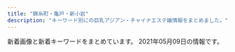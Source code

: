 ```yaml
---
title: "錦糸町・亀戸・新小岩"
description: "キーワード別にの巨乳アジアン・チャイナエステ嬢情報をまとめました。"
---
```


新着画像と新着キーワードをまとめています。
2021年05月09日の情報です。

<DmmAffiliateIns />
<KeywordTable
  shops={
    [
    {
        "url": "http://www.sherry.relaxjp.info/",
        "station": "JR\u9326\u7cf8\u753a\u99c5\u5357\u53e3",
        "img_links": [
            "http://www.sherry.relaxjp.info/images/s_message.png",
            "http://www.sherry.relaxjp.info/images/slider-img001.jpg",
            "http://www.sherry.relaxjp.info/files/005.jpg",
            "http://www.sherry.relaxjp.info/files/002.jpg",
            "http://www.sherry.relaxjp.info/images/s_top_therapist.png",
            "http://www.sherry.relaxjp.info/images/s_pickup.png",
            "http://www.sherry.relaxjp.info/images/m3.jpg",
            "http://www.sherry.relaxjp.info/images/m4.jpg",
            "http://www.sherry.relaxjp.info/files/001.jpg",
            "http://www.sherry.relaxjp.info/images/m1.jpg",
            "http://www.sherry.relaxjp.info/images/m2.jpg",
            "http://www.sherry.relaxjp.info/images/m6.jpg",
            "http://www.sherry.relaxjp.info/images/s_news.png",
            "http://www.sherry.relaxjp.info/images/slider-img002.jpg",
            "http://www.sherry.relaxjp.info/files/004.jpg",
            "http://www.sherry.relaxjp.info/files/003.jpg"
        ],
        "keywords": {
            "88": 8,
            "87": 16,
            "86": 16,
            "D": 24,
            "C": 8,
            "G": 8
        },
        "name": "SHERRY"
    },
    {
        "station": "JR\u9326\u7cf8\u753a\u99c5\u5317\u53e3",
        "img_links": [
            "https://kinshicho-mensesthe.net/staff2/rui-l1.jpg",
            "https://kinshicho-mensesthe.net/staff2/satomi-s1.jpg",
            "https://kinshicho-mensesthe.net/staff2/saki-l1.jpg",
            "https://kinshicho-mensesthe.net/images/footer-l.png",
            "https://kinshicho-mensesthe.net/button/staff.png",
            "https://kinshicho-mensesthe.net/images/main1.jpg",
            "https://kinshicho-mensesthe.net/mens-esthe-massage/2020/02/06/satomi-s1.jpg",
            "https://kinshicho-mensesthe.net/staff2/saki-s1.jpg",
            "https://kinshicho-mensesthe.net/staff2/sera-s1.jpg",
            "https://kinshicho-mensesthe.net/staff2/rika-l1.jpg",
            "https://kinshicho-mensesthe.net/staff2/sakura-l2.jpg",
            "https://kinshicho-mensesthe.net/staff2/mai-s1.jpg",
            "https://kinshicho-mensesthe.net/staff2/sakura-s2.jpg",
            "https://kinshicho-mensesthe.net/button/home.png",
            "https://kinshicho-mensesthe.net/staff2/yuki-s1.jpg",
            "https://kinshicho-mensesthe.net/staff2/sera-l1.jpg",
            "https://kinshicho-mensesthe.net/staff2/yuki-l1.jpg",
            "https://kinshicho-mensesthe.net/room/1-l.jpg",
            "https://kinshicho-mensesthe.net/mens-esthe-massage/2020/01/22/yuki-s1.jpg",
            "https://kinshicho-mensesthe.net/staff2/yumi-s1.jpg",
            "https://kinshicho-mensesthe.net/staff2/kiki-s1.jpg",
            "https://kinshicho-mensesthe.net/room/5-s.jpg",
            "https://kinshicho-mensesthe.net/images/footer-r.png",
            "https://kinshicho-mensesthe.net/images/header3.png",
            "https://kinshicho-mensesthe.net/staff2/haruka-l1.jpg",
            "https://kinshicho-mensesthe.net/images/camp.png",
            "https://kinshicho-mensesthe.net/images/main-sp.jpg",
            "https://kinshicho-mensesthe.net/staff2/haruka-s1.jpg",
            "https://kinshicho-mensesthe.net/staff2/rui-s1.jpg",
            "https://kinshicho-mensesthe.net/room/esthe3.jpg",
            "https://kinshicho-mensesthe.net/mens-esthe-massage/2020/02/06/sora-s1.jpg",
            "https://kinshicho-mensesthe.net/staff2/yumi-l1.jpg",
            "https://kinshicho-mensesthe.net/room/4-l.jpg",
            "https://kinshicho-mensesthe.net/staff2/kokomi-l1.jpg",
            "https://kinshicho-mensesthe.net/room/2-s.jpg",
            "https://kinshicho-mensesthe.net/room/2-l.jpg",
            "https://kinshicho-mensesthe.net/staff2/sora-s1.jpg",
            "https://kinshicho-mensesthe.net/room/3-l.jpg",
            "https://kinshicho-mensesthe.net/room/6-l.jpg",
            "https://kinshicho-mensesthe.net/room/1-s.jpg",
            "https://kinshicho-mensesthe.net/room/4-s.jpg",
            "https://kinshicho-mensesthe.net/staff2/sora-l1.jpg",
            "https://kinshicho-mensesthe.net/room/6-s.jpg",
            "https://kinshicho-mensesthe.net/staff2/mai-l1.jpg",
            "https://kinshicho-mensesthe.net/staff2/kokomi-s1.jpg",
            "https://kinshicho-mensesthe.net/staff2/kiki-l1.jpg",
            "https://kinshicho-mensesthe.net/staff2/moe-s1.jpg",
            "https://kinshicho-mensesthe.net/images/clear.png",
            "https://kinshicho-mensesthe.net/button/blog.png",
            "https://kinshicho-mensesthe.net/images/qrcode.png",
            "https://kinshicho-mensesthe.net/room/3-s.jpg",
            "https://kinshicho-mensesthe.net/staff2/yuka-s1.jpg",
            "https://kinshicho-mensesthe.net/mens-esthe-massage/2020/10/17/moe-s1.jpg",
            "https://kinshicho-mensesthe.net/staff2/satomi-l1.jpg",
            "https://kinshicho-mensesthe.net/staff2/rika-s1.jpg",
            "https://kinshicho-mensesthe.net/room/5-l.jpg",
            "https://kinshicho-mensesthe.net/images/flower.png",
            "https://kinshicho-mensesthe.net/room/esthe1.jpg",
            "https://kinshicho-mensesthe.net/room/esthe2.jpg"
        ],
        "keywords": {
            "E": 15,
            "92": 15,
            "89": 15,
            "85": 105,
            "83": 15,
            "C": 75,
            "88": 15,
            "87": 30,
            "D": 135,
            "86": 30
        },
        "name": "KIRARA",
        "url": "https://kinshicho-mensesthe.net/"
    },
    {
        "station": "\u68ee\u4e0b\u99c5A6\u51fa\u53e3",
        "name": "\u500b\u4eba\u30b5\u30ed\u30f3 \u6cc9",
        "keywords": {},
        "url": "http://www.night.ne.jp/tokyo/izumi/",
        "img_links": [
            "http://www.night.ne.jp/tokyo/izumi/img/qr_code.jpg",
            "http://www.night.ne.jp/nightnet/img/13.jpg",
            "http://www.night.ne.jp/_format/W/img/over_msg_01.jpg",
            "http://www.night.ne.jp/nightnet/img/12a.jpg",
            "http://www.night.ne.jp/nightnet/img/8.jpg",
            "http://www.night.ne.jp/tokyo/izumi/img/index_top.jpg",
            "http://www.night.ne.jp/nightnet/img/6.jpg",
            "http://www.night.ne.jp/nightnet/img/14.jpg",
            "http://www.night.ne.jp/nightnet/img/1.jpg",
            "http://www.night.ne.jp/tokyo/izumi/img/index.jpg",
            "http://www.night.ne.jp/nightnet/img/7.jpg",
            "http://www.night.ne.jp/nightnet/img/9.jpg",
            "http://www.night.ne.jp/tokyo/izumi/img_staff/g_7292.jpg",
            "http://www.night.ne.jp/_format/W/img/whats_news.jpg",
            "http://www.night.ne.jp/tokyo/izumi/img/view_2.jpg",
            "http://www.night.ne.jp/tokyo/izumi/img/index_view.jpg",
            "http://www.night.ne.jp/nightnet/img/16.jpg",
            "http://www.night.ne.jp/nightnet/img/4.jpg",
            "http://www.night.ne.jp/nightnet/img/10.jpg",
            "http://www.night.ne.jp/nightnet/img/15.jpg",
            "http://www.night.ne.jp/nightnet/img/11.jpg",
            "http://www.night.ne.jp/_format/W/img/index_enter_1.jpg",
            "http://www.night.ne.jp/nightnet/img/17.jpg",
            "http://www.night.ne.jp/_format/W/img/whats_view.jpg",
            "http://www.night.ne.jp/tokyo/izumi/img/view_1.jpg",
            "http://www.night.ne.jp/nightnet/img/2.jpg",
            "http://www.night.ne.jp/nightnet/img/3.jpg",
            "http://www.night.ne.jp/tokyo/izumi/img/view_3.jpg",
            "http://www.night.ne.jp/nightnet/img/5.jpg"
        ]
    },
    {
        "name": "\u685c\u82b1",
        "station": "JR\u4e80\u6238\u99c5\u5317\u53e3",
        "keywords": {
            "D": 24,
            "C": 18,
            "85": 12,
            "86": 12,
            "83": 6
        },
        "img_links": [
            "http://yukinosakura.a2.webnavi.work/upload/sites/72/2020/04/2020040708052118.jpg",
            "http://yukinosakura.tyo.cm/images/room2.jpg",
            "http://yukinosakura.tyo.cm/images/s_news.jpg",
            "http://yukinosakura.a2.webnavi.work/upload/sites/72/2020/04/2020040708052241.jpg",
            "http://yukinosakura.tyo.cm/images/room1.jpg",
            "http://yukinosakura.tyo.cm/images/room4.jpg",
            "http://yukinosakura.tyo.cm/images/top.jpg",
            "http://yukinosakura.a2.webnavi.work/upload/sites/72/2020/04/2020040708052456.jpg",
            "http://yukinosakura.tyo.cm/images/room3.jpg",
            "http://yukinosakura.tyo.cm/images/s_shedule.jpg",
            "http://yukinosakura.tyo.cm/images/s_staff.jpg",
            "http://yukinosakura.tyo.cm/images/mobile.jpg",
            "http://yukinosakura.a2.webnavi.work/upload/sites/72/2020/04/2020040708052434.jpg",
            "http://yukinosakura.a2.webnavi.work/upload/sites/72/2020/04/2020040708052353.jpg"
        ],
        "url": "http://yukinosakura.tyo.cm/"
    },
    {
        "keywords": {},
        "station": "JR\u4e80\u6238\u99c5\u6771\u53e3",
        "name": "\u5343\u693f",
        "url": "http://sentsubaki.asia/",
        "img_links": [
            "http://sentsubaki.asia/img/cast/miki-03.jpg",
            "http://sentsubaki.asia/img/cast/you-01.jpg",
            "http://sentsubaki.asia/img/cast/yumi-04.jpg",
            "http://sentsubaki.asia/img/interior/lobby-1.jpg",
            "http://sentsubaki.asia/img/cast/you-02.jpg",
            "http://sentsubaki.asia/img/head_time.png",
            "http://sentsubaki.asia/img/cast/momo-01.jpg",
            "http://sentsubaki.asia/img/cast/aya-01.jpg",
            "http://sentsubaki.asia/img/cast/momo-02.jpg",
            "http://sentsubaki.asia/img/cast/you-04.jpg",
            "http://sentsubaki.asia/img/btn_interior.png",
            "http://sentsubaki.asia/img/btn_top.png",
            "http://sentsubaki.asia/img/cast/miki-02.jpg",
            "http://sentsubaki.asia/img/cast/miki-01.jpg",
            "http://sentsubaki.asia/img/cast/yumi-03.jpg",
            "http://sentsubaki.asia/img/cast/momo-03.jpg",
            "http://sentsubaki.asia/img/cast/yuyu-01.jpg",
            "http://sentsubaki.asia/img/cast/yuyu-02.jpg",
            "http://sentsubaki.asia/img/cast/yuyu-04.jpg",
            "http://sentsubaki.asia/img/cast/you-03.jpg",
            "http://sentsubaki.asia/img/cast/aya-04.jpg",
            "http://sentsubaki.asia/img/btn_twitter.png",
            "http://sentsubaki.asia/img/coupon_special.png",
            "http://sentsubaki.asia/img/cast/aya-03.jpg",
            "http://sentsubaki.asia/img/cast/miki-04.jpg",
            "http://sentsubaki.asia/img/cast/yumi-02.jpg",
            "http://sentsubaki.asia/img/head_tel.png",
            "http://sentsubaki.asia/img/cast/momo-04.jpg",
            "http://sentsubaki.asia/img/interior/lobby-2.jpg",
            "http://sentsubaki.asia/img/cast/nina-04.jpg",
            "http://sentsubaki.asia/img/cast/nina-03.jpg",
            "http://sentsubaki.asia/img/btn_cast.png"
        ]
    },
    {
        "keywords": {},
        "url": "http://www.es-raku.link/",
        "name": "Lucky\uff5e\u30e9\u30c3\u30ad\u30fc\uff5e",
        "station": "JR\u9326\u7cf8\u753a\u99c5\u5357\u53e3",
        "img_links": [
            "http://www.es-raku.link/staff/riri.jpg",
            "http://www.es-raku.link/img/yuki1.jpg",
            "http://www.es-raku.link/img/riri1.jpg",
            "http://www.es-raku.link/images/rtel.jpg",
            "http://www.es-raku.link/staff/yuki.jpg",
            "http://www.es-raku.link/img/mai1.jpg",
            "http://www.es-raku.link/staff/ayaka.jpg",
            "http://www.es-raku.link/staff/mai.jpg",
            "http://www.es-raku.link/images/staff_t.png",
            "http://www.es-raku.link/img/lucky1.jpg",
            "http://www.es-raku.link/images/r2.jpg",
            "http://www.es-raku.link/images/6.jpg",
            "http://www.es-raku.link/images/tel.jpg",
            "http://www.es-raku.link/images/7.jpg",
            "http://www.es-raku.link/images/2.jpg",
            "http://www.es-raku.link/images/r1.jpg",
            "http://www.es-raku.link/images/1.jpg",
            "http://www.es-raku.link/images/sys1.jpg",
            "http://www.es-raku.link/images/line.png",
            "http://www.es-raku.link/staff/kaori.jpg",
            "http://www.es-raku.link/img/kaori1.jpg",
            "http://www.es-raku.link/images/3.jpg",
            "http://www.es-raku.link/images/8.jpg",
            "http://www.es-raku.link/images/head.png",
            "http://www.es-raku.link/images/interior_t.png",
            "http://www.es-raku.link/staff/lucky.jpg",
            "http://www.es-raku.link/images/mobile.jpg",
            "http://www.es-raku.link/images/list.jpg",
            "http://www.es-raku.link/images/news.jpg",
            "http://www.es-raku.link/images/int2.png",
            "http://www.es-raku.link/img/ruru1.jpg",
            "http://www.es-raku.link/images/menu/interior.png",
            "http://www.es-raku.link/images/menu/top.png",
            "http://www.es-raku.link/images/int1.png",
            "http://www.es-raku.link/staff/ruru.jpg",
            "http://www.es-raku.link/img/ayaka1.jpg",
            "http://www.es-raku.link/images/9.jpg",
            "http://www.es-raku.link/images/menu/staff.png"
        ]
    },
    {
        "name": "\u82fa",
        "keywords": {},
        "url": "https://www.yitigo.work/",
        "station": "JR\u5c0f\u5ca9\u99c5\u5357\u53e3",
        "img_links": [
            "https://www.yitigo.work/images/home/index_01.png",
            "https://www.yitigo.work/images/home/index_09.png",
            "https://www.yitigo.work/images/staff/staff_03.png",
            "https://www.yitigo.work/images/staff/hana.png",
            "https://www.yitigo.work/images/home/staff_01.jpg",
            "https://www.yitigo.work/images/staff/risa.png",
            "https://www.yitigo.work/images/home/index_14.png",
            "https://www.yitigo.work/images/home/index_05.png",
            "https://www.yitigo.work/images/home/staff_03.jpg",
            "https://www.yitigo.work/images/news/girl.png",
            "https://www.yitigo.work/images/top_flash_01.jpg",
            "https://www.yitigo.work/images/staff/hani1.jpg",
            "https://www.yitigo.work/images/home/index_19.png",
            "https://www.yitigo.work/images/home/index_13.png",
            "https://www.yitigo.work/images/home/staff_04.jpg",
            "https://www.yitigo.work/images/staff/risa1.jpg",
            "https://www.yitigo.work/images/top_02.png",
            "https://www.yitigo.work/images/home/index_06.png",
            "https://www.yitigo.work/images/home/index_10.png",
            "https://www.yitigo.work/images/page_top.png",
            "https://www.yitigo.work/images/home/index_11.png",
            "https://www.yitigo.work/images/staff/hana1.jpg",
            "https://www.yitigo.work/images/home/index_17.png",
            "https://www.yitigo.work/images/staff/hani.png",
            "https://www.yitigo.work/images/top_flash_02.jpg",
            "https://www.yitigo.work/images/home/staff_02.jpg",
            "https://www.yitigo.work/images/staff/mayu1.jpg",
            "https://www.yitigo.work/images/top_04.png",
            "https://www.yitigo.work/images/home/index_12.png",
            "https://www.yitigo.work/images/staff/staff_01.png",
            "https://www.yitigo.work/images/top_01.png",
            "https://www.yitigo.work/images/headerParts01.png",
            "https://www.yitigo.work/images/home/index_tel.png",
            "https://www.yitigo.work/images/staff/mayu.png",
            "https://www.yitigo.work/images/home/index_15.png",
            "https://www.yitigo.work/images/home/index_07.png"
        ]
    },
    {
        "station": "JR\u4e80\u6238\u99c5\u6771\u53e3",
        "url": "http://yousei.xyz/",
        "name": "Remoon",
        "keywords": {},
        "img_links": [
            "http://yousei.xyz/images/g1.jpg",
            "http://yousei.xyz/images/r1.jpg",
            "http://yousei.xyz/images/g3.jpg",
            "http://yousei.xyz/images/r2.jpg",
            "http://yousei.xyz/images/g5.jpg",
            "http://yousei.xyz/images/recuit.jpg",
            "http://yousei.xyz/images/top.png",
            "http://yousei.xyz/images/r4.jpg",
            "http://yousei.xyz/images/g6.jpg",
            "http://yousei.xyz/images/r3.jpg",
            "http://yousei.xyz/images/g4.jpg",
            "http://yousei.xyz/images/g2.jpg",
            "http://yousei.xyz/images/mob.png",
            "http://yousei.xyz/images/mobile.jpg"
        ]
    },
    {
        "img_links": [
            "http://dccompanyqoo10.cafe24.com/tiffany/images/top/store_bg.png",
            "http://dccompanyqoo10.cafe24.com/tiffany/images/store/store.png",
            "http://dccompanyqoo10.cafe24.com/tiffany/images/common/header.png"
        ],
        "keywords": {},
        "url": "http://cherry-esthe.com/",
        "station": "JR\u9326\u7cf8\u753a\u99c5\u5357\u53e3",
        "name": "Cherry"
    },
    {
        "name": "\u842c\u751f\u697c",
        "url": "https://kameido-massage.com/",
        "keywords": {},
        "img_links": [
            "https://kameido-massage.com/images/top1.jpg",
            "https://kameido-massage.com/button/staff.png",
            "https://kameido-massage.com/staff/nana-s1.jpg",
            "https://kameido-massage.com/images/footer-r.png",
            "https://kameido-massage.com/staff/yuki-l1.jpg",
            "https://kameido-massage.com/menu/blog.png",
            "https://kameido-massage.com/images/footer-l.png",
            "https://kameido-massage.com/room/room-l4.jpg",
            "https://kameido-massage.com/images/top3.jpg",
            "https://kameido-massage.com/2019/10/29/yuri-s1.jpg",
            "https://scdn.line-apps.com/n/line_add_friends/btn/ja.png",
            "https://kameido-massage.com/2019/11/02/yuka-s1.jpg",
            "https://kameido-massage.com/2020/07/17/mika-s1.jpg",
            "https://kameido-massage.com/staff/yuna-s1.jpg",
            "https://kameido-massage.com/staff/yuna-l1.jpg",
            "https://kameido-massage.com/menu/staff.png",
            "https://kameido-massage.com/icon/twitter.png",
            "https://kameido-massage.com/images/header3.png",
            "https://kameido-massage.com/staff/yuki-s1.jpg",
            "https://kameido-massage.com/staff/mimi-s1.jpg",
            "https://kameido-massage.com/icon/yelp.png",
            "https://kameido-massage.com/images/flower.png",
            "https://kameido-massage.com/images/main-small.jpg",
            "https://kameido-massage.com/button/home.png",
            "https://kameido-massage.com/icon/facebook.png",
            "https://kameido-massage.com/staff/aki-l1.jpg",
            "https://kameido-massage.com/room/room-l5.jpg",
            "https://kameido-massage.com/2021/04/28/yuna-s1.jpg",
            "https://kameido-massage.com/icon/line.png",
            "https://kameido-massage.com/2019/11/10/erika-s1.jpg",
            "https://kameido-massage.com/images/main-sp.jpg",
            "https://kameido-massage.com/images/clear.png",
            "https://kameido-massage.com/images/qrcode.png",
            "https://kameido-massage.com/button/blog.png",
            "https://kameido-massage.com/staff/nana-l1.jpg",
            "https://kameido-massage.com/staff/aki-s1.jpg",
            "https://kameido-massage.com/room/room-l3.jpg",
            "https://kameido-massage.com/2020/05/15/kazumi-s1.jpg",
            "https://kameido-massage.com/room/room-l6.jpg",
            "https://kameido-massage.com/menu/info.png",
            "https://kameido-massage.com/images/top2.jpg",
            "https://kameido-massage.com/2019/12/25/mika-s1.jpg",
            "https://kameido-massage.com/link/mens-esthe.png",
            "https://kameido-massage.com/images/main-top.jpg",
            "https://kameido-massage.com/room/room-l2.jpg",
            "https://kameido-massage.com/2021/03/23/aki-s1.jpg",
            "https://kameido-massage.com/menu/home.png",
            "https://kameido-massage.com/room/room-l1.jpg",
            "https://kameido-massage.com/2020/03/28/nana-s1.jpg"
        ],
        "station": "JR\u4e80\u6238\u99c5\u5317\u53e3"
    },
    {
        "name": "\u68ee",
        "keywords": {
            "C": 7,
            "88": 1,
            "86": 3,
            "85": 3,
            "87": 1,
            "90": 1
        },
        "url": "http://mori.me-es.com/",
        "img_links": [
            "http://mori.me-es.com/images/index_05.jpg",
            "http://mori.me-es.com/images/index_07.jpg",
            "http://mori.me-es.com/girls/03.jpg",
            "http://mori.me-es.com/images/index_18.jpg",
            "http://mori.me-es.com/girls/05.jpg",
            "http://mori.me-es.com/images/index_25.jpg",
            "http://mori.me-es.com/girls/08a.jpg",
            "http://mori.me-es.com/girls/01.jpg",
            "http://mori.me-es.com/images/index_29.jpg",
            "http://mori.me-es.com/images/sub_28.jpg",
            "http://mori.me-es.com/images/index_26.jpg",
            "http://mori.me-es.com/images/index_27.jpg",
            "http://mori.me-es.com/girls/06.jpg",
            "http://mori.me-es.com/images/index_17.jpg",
            "http://mori.me-es.com/images/index_30.jpg",
            "http://mori.me-es.com/images/index_21.jpg",
            "http://mori.me-es.com/images/rec_15.jpg",
            "http://mori.me-es.com/images/index_10.jpg",
            "http://mori.me-es.com/images/index_02.jpg",
            "http://mori.me-es.com/images/index_24.jpg",
            "http://mori.me-es.com/images/index_12.jpg",
            "http://mori.me-es.com/images/staff_15.jpg",
            "http://mori.me-es.com/girls/00.jpg",
            "http://mori.me-es.com/images/index_22.jpg",
            "http://mori.me-es.com/images/index_19.jpg",
            "http://mori.me-es.com/images/index_04.jpg",
            "http://mori.me-es.com/girls/04.jpg",
            "http://mori.me-es.com/girls/07.jpg",
            "http://mori.me-es.com/images/index_15.jpg",
            "http://mori.me-es.com/images/info.jpg",
            "http://mori.me-es.com/images/index_13.jpg",
            "http://mori.me-es.com/girls/08.jpg",
            "http://mori.me-es.com/images/index_06.jpg",
            "http://mori.me-es.com/images/index_08.jpg",
            "http://mori.me-es.com/images/index_20.jpg",
            "http://mori.me-es.com/images/info_15.jpg",
            "http://mori.me-es.com/girls/02.jpg",
            "http://mori.me-es.com/images/index_28.jpg",
            "http://mori.me-es.com/images/rec.jpg",
            "http://mori.me-es.com/images/index_16.jpg",
            "http://mori.me-es.com/images/index_09.jpg",
            "http://mori.me-es.com/girls/04a.jpg",
            "http://mori.me-es.com/images/index_01.jpg",
            "http://mori.me-es.com/images/index_03.jpg"
        ],
        "station": "JR\u65b0\u5c0f\u5ca9\u99c5\u5317\u53e3"
    },
    {
        "name": "\u96c5\u82b3",
        "url": "http://www.o-miyabi.com/",
        "keywords": {
            "84": 2,
            "C": 12,
            "86": 2,
            "89": 6,
            "98": 2,
            "D": 4,
            "H": 2,
            "85": 4
        },
        "station": "JR\u65b0\u5c0f\u5ca9\u99c5\u5357\u53e3",
        "img_links": [
            "http://www.o-miyabi.com/s/image/nav_top.png",
            "http://www.o-miyabi.com/s/image/nav_hotel.png",
            "http://www.o-miyabi.com/s/images/iphone.png",
            "http://www.o-miyabi.com/images/staff_09.jpg",
            "http://www.o-miyabi.com/images/upload/thumb/72ffa1fb925d394b.jpg",
            "http://www.o-miyabi.com/images/upload/thumb/0981f77ac0a1e07f.jpg",
            "http://www.o-miyabi.com/images/rec.jpg",
            "http://www.o-miyabi.com/s/images/tel.png",
            "http://www.o-miyabi.com/girl/01.jpg",
            "http://www.o-miyabi.com/images/upload/thumb/ee1f5473198d928e.jpg",
            "http://www.o-miyabi.com/s/images/service_03.png",
            "http://www.o-miyabi.com/images/rec_09.jpg",
            "http://www.o-miyabi.com/s/uploads/06.jpg",
            "http://www.o-miyabi.com/s/images/slider/2.jpg",
            "http://www.o-miyabi.com/images/upload/thumb/7713de024ddc43e7.jpg",
            "http://www.o-miyabi.com/s/uploads/07.jpg",
            "http://www.o-miyabi.com/s/images/t3.jpg",
            "http://www.o-miyabi.com/s/image/nav_sys.png",
            "http://www.o-miyabi.com/images/upload/thumb/6fceb6aef71115ac.jpg",
            "http://www.o-miyabi.com/images/upload/thumb/e12bb065f2380463.jpg",
            "http://www.o-miyabi.com/s/image/nav_topics.png",
            "http://www.o-miyabi.com/images/index_01.jpg",
            "http://www.o-miyabi.com/s/images/slider/prev.png",
            "http://www.o-miyabi.com/images/index_05.jpg",
            "http://www.o-miyabi.com/images/index_07.jpg",
            "http://www.o-miyabi.com/images/index_14.jpg",
            "http://www.o-miyabi.com/s/images/okubokomachi.jpg",
            "http://www.o-miyabi.com/images/upload/thumb/6d7987cae648e809.jpg",
            "http://www.o-miyabi.com/images/info.jpg",
            "http://www.o-miyabi.com/s/uploads/03.jpg",
            "http://www.o-miyabi.com/images/index_04.jpg",
            "http://www.o-miyabi.com/images/upload/thumb/04d21d82d11bc049.jpg",
            "http://www.o-miyabi.com/images/upload/thumb/3074da3acdacd1a3.jpg",
            "http://www.o-miyabi.com/images/info_02.jpg",
            "http://www.o-miyabi.com/s/images/slider/next.png",
            "http://www.o-miyabi.com/images/upload/thumb/57af63e7ff71466b.jpg",
            "http://www.o-miyabi.com/images/index_03.jpg",
            "http://www.o-miyabi.com/s/images/pc.png",
            "http://www.o-miyabi.com/s/image/nav_cast.png",
            "http://www.o-miyabi.com/images/upload/thumb/301c9a35b11a384f.jpg",
            "http://www.o-miyabi.com/images/index_09.jpg",
            "http://www.o-miyabi.com/s/images/t2.jpg",
            "http://www.o-miyabi.com/images/index_10.jpg",
            "http://www.o-miyabi.com/images/upload/thumb/928147996b3538a2.jpg",
            "http://www.o-miyabi.com/s/images/service_07.png",
            "http://www.o-miyabi.com/s/images/t1.jpg",
            "http://www.o-miyabi.com/images/info_09.jpg",
            "http://www.o-miyabi.com/images/index_18.jpg",
            "http://www.o-miyabi.com/s/images/top_2.jpg",
            "http://www.o-miyabi.com/s/uploads/02.jpg",
            "http://www.o-miyabi.com/s/image/nav_manga.png",
            "http://www.o-miyabi.com/images/upload/thumb/1a8371be7358f1df.jpg",
            "http://www.o-miyabi.com/images/index_02.jpg",
            "http://www.o-miyabi.com/s/images/slider/1.jpg",
            "http://www.o-miyabi.com/images/index_13.jpg",
            "http://www.o-miyabi.com/images/upload/thumb/db15ea2226867103.jpg",
            "http://www.o-miyabi.com/s/images/slider/3.jpg",
            "http://www.o-miyabi.com/s/uploads/08.jpg",
            "http://www.o-miyabi.com/images/index_06.jpg",
            "http://www.o-miyabi.com/images/upload/thumb/51d074f8f9cdb905.jpg",
            "http://www.o-miyabi.com/images/movie_09.jpg",
            "http://www.o-miyabi.com/images/index_16.jpg",
            "http://www.o-miyabi.com/s/images/service_01.png",
            "http://www.o-miyabi.com/s/uploads/01.jpg",
            "http://www.o-miyabi.com/images/upload/thumb/0dc07af1006255fa.jpg",
            "http://www.o-miyabi.com/images/index_19.jpg",
            "http://www.o-miyabi.com/s/uploads/04.jpg"
        ]
    },
    {
        "name": "\u685c",
        "url": "http://miyabi-aroma.xyz/",
        "station": "JR\u4e80\u6238\u99c5\u6771\u53e3",
        "keywords": {
            "C": 7
        },
        "img_links": [
            "http://miyabi-aroma.xyz/images/staff/3/kiki.jpg",
            "http://miyabi-aroma.xyz/images/staff/3/miya2.jpg",
            "http://miyabi-aroma.xyz/images/nav/nav-info.jpg",
            "http://miyabi-aroma.xyz/images/staff/3/rina.jpg",
            "http://miyabi-aroma.xyz/images/index-rose_04.png",
            "http://miyabi-aroma.xyz/images/nav/nav-sys.jpg",
            "http://miyabi-aroma.xyz/images/nav/nav-staff.jpg",
            "http://miyabi-aroma.xyz/images/index-rose_09.png",
            "http://miyabi-aroma.xyz/images/3/1.jpg",
            "http://miyabi-aroma.xyz/images/index-rose_13.png",
            "http://miyabi-aroma.xyz/images/index-rose_07.png",
            "http://miyabi-aroma.xyz/images/3/2.jpg",
            "http://miyabi-aroma.xyz/images/staff/3/rina2.jpg",
            "http://miyabi-aroma.xyz/images/nav/nav-job.jpg",
            "http://miyabi-aroma.xyz/images/staff/3/yami.jpg",
            "http://miyabi-aroma.xyz/images/staff/3/ami.jpg",
            "http://miyabi-aroma.xyz/images/1801706901.jpg",
            "http://miyabi-aroma.xyz/images/index-rose_02.png",
            "http://miyabi-aroma.xyz/images/11.png",
            "http://miyabi-aroma.xyz/images/staff/3/kiki2.jpg",
            "http://miyabi-aroma.xyz/images/shishu/se2.jpg",
            "http://miyabi-aroma.xyz/images/shishu/se1.jpg",
            "http://miyabi-aroma.xyz/images/staff/3/yaya1.jpg",
            "http://miyabi-aroma.xyz/images/staff/3/yaya2.jpg",
            "http://miyabi-aroma.xyz/images/staff/3/ami2.jpg",
            "http://miyabi-aroma.xyz/images/staff/3/miya.jpg"
        ]
    },
    {
        "keywords": {
            "C": 12
        },
        "station": "JR\u9326\u7cf8\u753a\u5357\u53e3",
        "img_links": [
            "http://harunohana.jpest.net/uploads//sites/38/2021/02/tel_info.png",
            "http://harunohana.jpest.net/uploads//sites/38/2021/02/tel_staff.png",
            "http://harunohana.jpest.net/uploads//sites/38/2021/02/xian.jpg",
            "http://harunohana.jpest.net/uploads//sites/38/elementor/thumbs/c2-p3a4by12f8z2t2xevpk9bl2sc3r4fedekxsoykr020.jpg",
            "http://harunohana.jpest.net/uploads//sites/38/2021/02/c2.jpg",
            "http://harunohana.jpest.net/uploads//sites/38/2021/02/mobile-tit.png",
            "http://harunohana.jpest.net/uploads//sites/38/2021/03/g2.jpg",
            "http://harunohana.jpest.net/uploads//sites/38/2021/02/pick-tit.png",
            "http://harunohana.jpest.net/uploads//sites/38/2021/03/g5.jpg",
            "http://harunohana.jpest.net/uploads//sites/38/elementor/thumbs/g1-p3mbbo5xbyuayorl3qn8vsare61ijopmkh8c9mi4sw.jpg",
            "http://harunohana.jpest.net/uploads//sites/38/2021/03/1.jpg",
            "http://harunohana.jpest.net/uploads//sites/38/2021/02/c1.jpg",
            "http://harunohana.jpest.net/uploads//sites/38/2021/04/g5.jpg",
            "http://harunohana.jpest.net/uploads//sites/38/2021/03/g3.jpg",
            "http://harunohana.jpest.net/uploads//sites/38/2021/02/c3.jpg",
            "http://harunohana.jpest.net/uploads//sites/38/elementor/thumbs/c1-p3a4bw5e1kwi5v056or06ljv5c0e005xwohq00tseg.jpg",
            "http://harunohana.jpest.net/uploads//sites/38/2021/02/mobile.jpg",
            "http://harunohana.jpest.net/uploads//sites/38/elementor/thumbs/g5-p5qga8zeagwf7efovdavelljg7lsn1y4eanjgcq0uo.jpg",
            "http://harunohana.jpest.net/uploads//sites/38/elementor/thumbs/c3-p3a4c1sf6l483iry9r6rlk4mpn8la6sbxgemvolfd4.jpg",
            "http://harunohana.jpest.net/uploads//sites/38/2021/03/g1.jpg",
            "http://harunohana.jpest.net/uploads//sites/38/2021/02/c6.jpg",
            "http://harunohana.jpest.net/uploads//sites/38/elementor/thumbs/c5-p3a4c3o3k96sqqp7ys00qjnjwezbpkzslpplu8in0o.jpg",
            "http://harunohana.jpest.net/uploads//sites/38/elementor/thumbs/g4-p3mbec1gp2hjuwwbjw36y43rzgwycta8xnrv7ujz68.jpg",
            "http://harunohana.jpest.net/uploads//sites/38/2021/02/tel_pickup.png",
            "http://harunohana.jpest.net/uploads//sites/38/elementor/thumbs/g2-p3mbcgd30zwwmzmmj2u1yl6l7q6iyltkocswnxcbm8.jpg",
            "http://harunohana.jpest.net/uploads//sites/38/2021/02/top-3.png",
            "http://harunohana.jpest.net/uploads//sites/38/2021/02/c4.jpg",
            "http://harunohana.jpest.net/uploads//sites/38/2021/02/news-tit.png",
            "http://harunohana.jpest.net/uploads//sites/38/2021/02/staff-tit.png",
            "http://harunohana.jpest.net/uploads//sites/38/elementor/thumbs/g3-p3mbdh0sfjb37s5dl0oi5txkdr5uasv3te8udptyvk.jpg",
            "http://harunohana.jpest.net/uploads//sites/38/2021/02/tel_top.png",
            "http://harunohana.jpest.net/uploads//sites/38/2021/02/ditiao-1.png",
            "http://harunohana.jpest.net/uploads//sites/38/2021/02/c5.jpg",
            "http://harunohana.jpest.net/uploads//sites/38/2021/02/info-tit.png"
        ],
        "name": "\u6625\u306e\u82b1",
        "url": "http://harunohana.jpest.net/"
    },
    {
        "keywords": {
            "D": 9,
            "83": 3,
            "86": 3,
            "87": 1,
            "E": 1,
            "85": 3
        },
        "station": "JR\u4e80\u6238\u99c5\u5317\u53e3",
        "name": "\u30c9\u30e9\u3048\u3082\u3093",
        "img_links": [
            "https://doraimon.tyo.cm/photos/sites/32/2021/03/202103120651532.jpg",
            "https://doraimon.tyo.cm/photos/sites/32/2021/03/2021032301301384.jpg",
            "https://doraimon.tyo.cm/photos/sites/32/2021/03/2021030207310114.jpg",
            "https://doraimon.tyo.cm/photos/sites/32/2021/03/2021030207305994.jpg",
            "https://doraimon.tyo.cm/photos/sites/32/2021/03/2021030207304993.jpg",
            "https://doraimon.tyo.cm/images/s_face.jpg",
            "https://doraimon.tyo.cm/images/staff_line.jpg",
            "https://doraimon.tyo.cm/images/mobile.jpg",
            "https://doraimon.tyo.cm/photos/sites/32/2021/04/202104280419564.jpg",
            "https://doraimon.tyo.cm/photos/sites/32/2021/03/2021030207304862.jpg",
            "https://doraimon.tyo.cm/images/s_news.jpg",
            "https://doraimon.tyo.cm/images/top.jpg",
            "https://doraimon.tyo.cm/photos/sites/32/2021/04/202104070649510.jpg",
            "https://doraimon.tyo.cm/photos/sites/32/2021/03/2021032507045669.jpg",
            "https://doraimon.tyo.cm/images/link.jpg",
            "https://doraimon.tyo.cm/photos/sites/32/2021/03/2021031206553637.jpg"
        ],
        "url": "https://doraimon.tyo.cm/"
    },
    {
        "keywords": {
            "86": 1,
            "C": 1,
            "D": 4
        },
        "name": "\u604b\u59eb",
        "img_links": [
            "http://cpienakada.com/upload/202104/thumb_dis/1617264407.jpg",
            "http://cpienakada.com/upload/202104/thumb_dis/1617264919.jpg",
            "http://cpienakada.com/upload/202104/1617331988.jpg",
            "http://cpienakada.com/upload/202104/thumb/1617264407.jpg",
            "http://cpienakada.com/upload/202103/1617175559.jpg",
            "http://cpienakada.com/upload/images/20210331_151305.jpg",
            "http://cpienakada.com/upload/images/20210331_153453.jpg",
            "http://cpienakada.com/upload/images/20210402_094656.jpg",
            "http://cpienakada.com/upload/202104/1617264788.jpg",
            "http://cpienakada.com/upload/202104/thumb/1617264788.jpg",
            "http://cpienakada.com/upload/202104/thumb/1617264609.jpg",
            "http://cpienakada.com/upload/202104/1617264407.jpg",
            "http://cpienakada.com/upload/202104/thumb_dis/1617264788.jpg",
            "http://cpienakada.com/upload/images/20210331_151639.jpg",
            "http://cpienakada.com/upload/202104/1617264919.jpg",
            "http://cpienakada.com/upload/202103/1617174846.jpg",
            "http://cpienakada.com/upload/202104/1617264609.jpg",
            "http://cpienakada.com/upload/202104/thumb/1617264919.jpg",
            "http://cpienakada.com/upload/202104/thumb_dis/1617264609.jpg",
            "http://cpienakada.com/upload/202103/1617175265.jpg",
            "http://cpienakada.com/upload/202104/thumb_dis/1617331988.jpg",
            "http://cpienakada.com/upload/202103/1617174691.jpg",
            "http://cpienakada.com/upload/images/20210331_153515.png",
            "http://cpienakada.com/upload/202104/thumb/1617331988.jpg"
        ],
        "url": "http://cpienakada.com/",
        "station": "JR\u4e80\u6238\u99c5\u5317\u53e3"
    },
    {
        "url": "https://piano.sweet-relaxation.com/",
        "name": "Piano",
        "station": "JR\u65b0\u5c0f\u5ca9\u99c5\u5357\u53e3",
        "keywords": {},
        "img_links": [
            "https://piano.sweet-relaxation.com/img/cast/aye-02.jpg",
            "https://piano.sweet-relaxation.com/img/slick/sl-2.jpg",
            "https://piano.sweet-relaxation.com/img/cast/miya-02.jpg",
            "https://piano.sweet-relaxation.com/img/cast/nana-04.jpg",
            "https://piano.sweet-relaxation.com/img/cast/ebi-04.jpg",
            "https://piano.sweet-relaxation.com/img/cast/ai-02.jpg",
            "https://piano.sweet-relaxation.com/img/cast/miky-03.jpg",
            "https://piano.sweet-relaxation.com/img/cast/lili-01.jpg",
            "https://piano.sweet-relaxation.com/img/interior/int-04.jpg",
            "https://piano.sweet-relaxation.com/img/cast/ai-01.jpg",
            "https://piano.sweet-relaxation.com/img/cast/miya-03.jpg",
            "https://piano.sweet-relaxation.com/img/cast/lili-03.jpg",
            "https://piano.sweet-relaxation.com/img/interior/int-03.jpg",
            "https://piano.sweet-relaxation.com/img/cast/aini-04.jpg",
            "https://piano.sweet-relaxation.com/img/cast/nana-03.jpg",
            "https://piano.sweet-relaxation.com/img/cast/coco-01.jpg",
            "https://piano.sweet-relaxation.com/img/cast/miya-01.jpg",
            "https://piano.sweet-relaxation.com/img/cast/aki-01.jpg",
            "https://piano.sweet-relaxation.com/img/cast/aini-03.jpg",
            "https://piano.sweet-relaxation.com/img/cast/coco-02.jpg",
            "https://piano.sweet-relaxation.com/img/cast/aki-03.jpg",
            "https://piano.sweet-relaxation.com/img/cast/lili-02.jpg",
            "https://piano.sweet-relaxation.com/img/cast/aye-04.jpg",
            "https://piano.sweet-relaxation.com/img/cast/ebi-03.jpg",
            "https://piano.sweet-relaxation.com/img/cast/miky-04.jpg",
            "https://piano.sweet-relaxation.com/img/interior/int-01.jpg",
            "https://piano.sweet-relaxation.com/img/slick/sl-3.jpg",
            "https://piano.sweet-relaxation.com/img/cast/nana-02.jpg",
            "https://piano.sweet-relaxation.com/img/slick/sl-6.jpg",
            "https://piano.sweet-relaxation.com/img/cast/nana-01.jpg",
            "https://piano.sweet-relaxation.com/img/cast/miky-01.jpg",
            "https://piano.sweet-relaxation.com/img/cast/ai-04.jpg",
            "https://piano.sweet-relaxation.com/img/cast/aye-03.jpg",
            "https://piano.sweet-relaxation.com/img/cast/aini-01.jpg",
            "https://piano.sweet-relaxation.com/img/cast/ebi-01.jpg",
            "https://piano.sweet-relaxation.com/img/cast/ebi-02.jpg",
            "https://piano.sweet-relaxation.com/img/interior/int-02.jpg",
            "https://piano.sweet-relaxation.com/img/cast/miky-02.jpg",
            "https://piano.sweet-relaxation.com/img/cast/aki-02.jpg",
            "https://piano.sweet-relaxation.com/img/slick/sl-4.jpg",
            "https://piano.sweet-relaxation.com/img/slick/sl-1.jpg",
            "https://piano.sweet-relaxation.com/img/cast/aini-02.jpg",
            "https://piano.sweet-relaxation.com/img/cast/miya-04.jpg",
            "https://piano.sweet-relaxation.com/img/cast/lili-04.jpg",
            "https://piano.sweet-relaxation.com/img/cast/aye-01.jpg",
            "https://piano.sweet-relaxation.com/img/slick/sl-5.jpg",
            "https://piano.sweet-relaxation.com/img/slick/sl-7.jpg",
            "https://piano.sweet-relaxation.com/img/cast/ai-03.jpg",
            "https://piano.sweet-relaxation.com/img/cast/coco-03.jpg",
            "https://piano.sweet-relaxation.com/img/cast/aki-04.jpg",
            "https://piano.sweet-relaxation.com/img/cast/coco-04.jpg"
        ]
    },
    {
        "url": "http://hani-est.xyz/",
        "name": "\u871c\u82b1",
        "station": "\u897f\u5927\u5cf6\u99c5A1\u51fa\u53e3",
        "img_links": [
            "http://hani-est.xyz/images/g1.jpg",
            "http://hani-est.xyz/images/banna.jpg",
            "http://hani-est.xyz/images/aoyi.jpg",
            "http://hani-est.xyz/images/zi-staff.png",
            "http://hani-est.xyz/images/g6.jpg",
            "http://hani-est.xyz/images/new1.jpg",
            "http://hani-est.xyz/images/zi-service.png",
            "http://hani-est.xyz/images/a1.jpg",
            "http://hani-est.xyz/images/g4.jpg",
            "http://hani-est.xyz/images/g5.jpg",
            "http://hani-est.xyz/images/g2.jpg",
            "http://hani-est.xyz/images/top.jpg",
            "http://hani-est.xyz/images/banna2.jpg",
            "http://hani-est.xyz/images/zi-pri.png",
            "http://hani-est.xyz/images/zi-newface.png",
            "http://hani-est.xyz/images/zi-ao.png",
            "http://hani-est.xyz/images/g8.jpg",
            "http://hani-est.xyz/images/banna1.jpg"
        ],
        "keywords": {
            "90": 24,
            "83": 12,
            "C": 41,
            "\u4e73": 12,
            "\u5de8\u4e73": 12,
            "94": 12,
            "E": 12,
            "82": 12
        }
    },
    {
        "img_links": [
            "https://iyashinoizumi.com/wp-content/uploads/2019/06/5293C707-270F-4802-8168-1493DA07DDAE.jpeg",
            "https://iyashinoizumi.com/wp-content/uploads/2019/06/50CD669B-0FFA-4734-B898-EB3D53E95C21.jpeg",
            "https://iyashinoizumi.com/wp-content/uploads/rin.jpg",
            "https://iyashinoizumi.com/wp-content/uploads/0731EF09-7405-4B36-8468-B17A307EB894-197x300.jpeg",
            "https://iyashinoizumi.com/wp-content/uploads/hiruwari.png",
            "https://iyashinoizumi.com/wp-content/uploads/0731EF09-7405-4B36-8468-B17A307EB894-e1579436226478.jpeg",
            "https://iyashinoizumi.com/wp-content/uploads/2019/06/2DD3549C-F937-441D-B0E3-E26520ACFABD-e1559410733851.jpeg",
            "https://iyashinoizumi.com/wp-content/uploads/7208DC4D-6E47-49CE-B1C0-3607E54E114B-210x300.jpeg",
            "https://iyashinoizumi.com/wp-content/uploads/2019/06/momoko1.jpg",
            "https://iyashinoizumi.com/wp-content/uploads/9B89E764-B754-425D-A9AC-BB5566FA6AC4-270x300.jpeg",
            "https://iyashinoizumi.com/wp-content/uploads/2019/06/001.jpg",
            "https://iyashinoizumi.com/wp-content/uploads/7208DC4D-6E47-49CE-B1C0-3607E54E114B.jpeg",
            "https://iyashinoizumi.com/wp-content/uploads/5AA02D30-2C43-42C1-BE02-48E5A5C27E91-226x300.jpeg",
            "https://iyashinoizumi.com/wp-content/uploads/0731EF09-7405-4B36-8468-B17A307EB894.jpeg",
            "https://iyashinoizumi.com/wp-content/uploads/9B89E764-B754-425D-A9AC-BB5566FA6AC4.jpeg",
            "https://iyashinoizumi.com/wp-content/uploads/2019/06/43D6BE9C-43F6-45C2-95E5-E775CE725D67.jpeg",
            "https://iyashinoizumi.com/wp-content/uploads/5AA02D30-2C43-42C1-BE02-48E5A5C27E91.jpeg"
        ],
        "url": "https://iyashinoizumi.com/",
        "keywords": {
            "\u30bb\u30af\u30b7\u30fc": 2
        },
        "name": "\u7652\u3057\u306e\u6cc9",
        "station": "JR\u9326\u7cf8\u753a\u99c5\u5317\u53e3"
    },
    {
        "keywords": {
            "86": 4,
            "C": 11,
            "87": 2,
            "D": 6
        },
        "station": "JR\u65b0\u5c0f\u5ca9\u99c5\u5357\u53e3",
        "img_links": [
            "http://www.himawari-shinkoiwa.com/files/004.jpg",
            "http://www.himawari-shinkoiwa.com/files/005.jpg",
            "http://www.himawari-shinkoiwa.com/images/slider/2.jpg",
            "http://www.himawari-shinkoiwa.com/images/line.png",
            "http://www.himawari-shinkoiwa.com/img/pickup.jpg",
            "http://www.himawari-shinkoiwa.com/images/slider/3.jpg",
            "http://www.himawari-shinkoiwa.com/img/goback.jpg",
            "http://www.himawari-shinkoiwa.com/files/001-02.jpg",
            "http://www.himawari-shinkoiwa.com/img/tel.png",
            "http://www.himawari-shinkoiwa.com/img/btn_blog.png",
            "http://www.himawari-shinkoiwa.com/images/slider/1.jpg",
            "http://www.himawari-shinkoiwa.com/img/btn_side_mobile.jpg",
            "http://www.himawari-shinkoiwa.com/files/004-02.jpg",
            "http://www.himawari-shinkoiwa.com/img/ttl_news.png",
            "http://www.himawari-shinkoiwa.com/img/ttl_move.png",
            "http://www.himawari-shinkoiwa.com/files/005-02.jpg",
            "http://www.himawari-shinkoiwa.com/img/ttl_info.png",
            "http://www.himawari-shinkoiwa.com/files/001.jpg",
            "http://www.himawari-shinkoiwa.com/img/move.jpg"
        ],
        "url": "http://www.himawari-shinkoiwa.com/",
        "name": "\u3072\u307e\u308f\u308a"
    },
    {
        "name": "\u30d1\u30bf\u30e4",
        "img_links": [
            "https://chm.jp/domains1/thaipataya/myimg/imgcom37357_sp.jpg",
            "https://chm.jp/domains1/thaipataya/myimg/imgcom36576_sp.jpg",
            "https://chm.jp/domains1/thaipataya/myimg/imgcom36586_sp.jpg",
            "https://chm.jp/domains1/thaipataya/myimg/imgcom37666_sp.jpg",
            "https://chm.jp/domains1/thaipataya/myimg/imgcom37914_sp.jpg",
            "https://chm.jp/domains1/thaipataya/myimg/imgcom37915_sp.jpg",
            "https://chm.jp/domains1/thaipataya/myimg/imgcom37840_sp.jpg",
            "https://chm.jp/domains1/thaipataya/myimg/imgcom36613_sp.jpg",
            "https://chm.jp/domains1/thaipataya/myimg/imgcom36575_sp.jpg",
            "https://chm.jp/domains1/thaipataya/myimg/imgcom37664_sp.png",
            "https://chm.jp/domains1/thaipataya/myimg/imgcom36619_sp.jpg",
            "https://chm.jp/domains1/thaipataya/myimg/imgcom37841_sp.jpg",
            "https://chm.jp/domains1/thaipataya/myimg/imgcom37916_sp.jpg",
            "https://chm.jp/domains1/thaipataya/myimg/imgcom37734_sp.png",
            "https://chm.jp/domains1/thaipataya/myimg/imgcom37738_sp.png",
            "https://chm.jp/domains1/thaipataya/myimg/imgcom37725_sp.png",
            "https://chm.jp/domains1/thaipataya/myimg/imgcom37174_sp.png",
            "https://chm.jp/domains1/thaipataya/myimg/imgcom37710_sp.jpg",
            "https://chm.jp/domains1/thaipataya/myimg/imgcom37669_sp.jpg",
            "https://chm.jp/domains1/thaipataya/myimg/imgcom37732_sp.png",
            "https://chm.jp/domains1/thaipataya/myimg/imgcom36618_sp.png",
            "https://chm.jp/domains1/thaipataya/myimg/imgcom37662_sp.png",
            "https://chm.jp/domains1/thaipataya/myimg/imgcom37653_sp.jpg",
            "https://chm.jp/domains1/thaipataya/myimg/imgcom37661_sp.png",
            "https://chm.jp/domains1/thaipataya/myimg/imgcom36585_sp.jpg",
            "https://chm.jp/domains1/thaipataya/myimg/imgcom36581_sp.jpg",
            "https://chm.jp/domains1/thaipataya/myimg/imgcom37360_sp.jpg",
            "https://chm.jp/domains1/thaipataya/myimg/imgcom37362_sp.jpg",
            "http://chm.jp/img/linebutton_82x20.png",
            "https://chm.jp/domains1/thaipataya/myimg/imgcom36603_sp.png",
            "https://chm.jp/domains1/thaipataya/myimg/imgcom37068_sp.jpg",
            "https://chm.jp/domains1/thaipataya/myimg/imgcom36584_sp.jpg",
            "https://chm.jp/domains1/thaipataya/myimg/imgcom37663_sp.jpg",
            "https://chm.jp/domains1/thaipataya/myimg/imgcom37740_sp.png",
            "https://chm.jp/domains1/thaipataya/myimg/slideimg36562_sp.jpg",
            "https://chm.jp/domains1/thaipataya/myimg/imgcom37839_sp.jpg",
            "https://chm.jp/domains1/thaipataya/myimg/imgcom37727_sp.png",
            "https://chm.jp/domains1/thaipataya/myimg/imgcom37736_sp.png",
            "https://chm.jp/domains1/thaipataya/myimg/slideimg36561_sp.jpg",
            "https://chm.jp/domains1/thaipataya/myimg/imgcom36567_sp.jpg",
            "https://chm.jp/domains1/thaipataya/myimg/imgcom37658_sp.png",
            "https://chm.jp/domains1/thaipataya/myimg/imgcom36634_sp.jpg",
            "https://chm.jp/domains1/thaipataya/myimg/imgcom37667_sp.png",
            "https://chm.jp/domains1/thaipataya/myimg/imgcom36615_sp.png",
            "https://chm.jp/domains1/thaipataya/myimg/imgcom37668_sp.png",
            "https://chm.jp/domains1/thaipataya/myimg/imgcom37913_sp.jpg",
            "https://chm.jp/domains1/thaipataya/myimg/imgcom37358_sp.jpg",
            "https://chm.jp/domains1/thaipataya/myimg/imgcom37834_sp.jpg",
            "https://chm.jp/domains1/thaipataya/myimg/imgcom36587_sp.jpg",
            "https://chm.jp/domains1/thaipataya/myimg/imgcom37177_sp.png",
            "https://chm.jp/domains1/thaipataya/myimg/imgcom37665_sp.jpg",
            "https://chm.jp/domains1/thaipataya/myimg/imgcom36582_sp.jpg",
            "https://chm.jp/domains1/thaipataya/myimg/imgcom36635_sp.jpg",
            "https://chm.jp/domains1/thaipataya/myimg/imgcom37739_sp.png",
            "https://chm.jp/domains1/thaipataya/myimg/slideimg36560_sp.jpg",
            "https://chm.jp/domains1/thaipataya/myimg/imgcom36605_sp.jpg",
            "https://chm.jp/domains1/thaipataya/myimg/imgcom37655_sp.jpg",
            "https://chm.jp/domains1/thaipataya/myimg/imgcom36606_sp.jpg",
            "https://chm.jp/domains1/thaipataya/myimg/imgcom37659_sp.png",
            "https://chm.jp/domains1/thaipataya/myimg/imgcom36636_sp.jpg",
            "https://chm.jp/domains1/thaipataya/myimg/imgcom37361_sp.png",
            "https://chm.jp/domains1/thaipataya/myimg/imgcom37737_sp.png",
            "https://chm.jp/domains1/thaipataya/myimg/imgcom37654_sp.jpg",
            "https://chm.jp/domains1/thaipataya/myimg/imgcom37789_sp.png",
            "https://chm.jp/domains1/thaipataya/myimg/imgcom37733_sp.png",
            "https://chm.jp/domains1/thaipataya/myimg/imgcom37067_sp.png",
            "https://chm.jp/domains1/thaipataya/myimg/imgcom36607_sp.jpg",
            "https://chm.jp/domains1/thaipataya/myimg/imgcom37726_sp.png",
            "https://chm.jp/domains1/thaipataya/myimg/imgcom37359_sp.jpg",
            "https://chm.jp/domains1/thaipataya/myimg/imgcom36604_sp.jpg",
            "https://chm.jp/domains1/thaipataya/myimg/imgcom36566_sp.png",
            "https://chm.jp/domains1/thaipataya/myimg/imgcom36633_sp.jpg",
            "https://chm.jp/domains1/thaipataya/myimg/imgcom37660_sp.png",
            "https://chm.jp/domains1/thaipataya/myimg/imgcom37833_sp.jpg",
            "https://chm.jp/domains1/thaipataya/myimg/imgcom36565_sp.jpg",
            "https://chm.jp/domains1/thaipataya/myimg/imgcom37172_sp.png"
        ],
        "keywords": {
            "\u30bb\u30af\u30b7\u30fc": 1,
            "C": 12
        },
        "url": "http://thaipataya.chm.jp/",
        "station": "JR\u5c0f\u5ca9\u99c5\u5357\u53e3"
    },
    {
        "img_links": [
            "http://mariabella.ies.fun/images/pick.jpg",
            "http://mariabella.ies.fun/photos/sites/45/2020/01/2020012420100278.jpeg",
            "http://mariabella.ies.fun/images/r03.jpg",
            "http://mariabella.ies.fun/images/ac1.jpg",
            "http://mariabella.ies.fun/images/news.jpg",
            "http://mariabella.ies.fun/images/r09.jpg",
            "http://mariabella.ies.fun/images/s-recriut.jpg",
            "http://mariabella.ies.fun/images/r07.jpg",
            "http://mariabella.ies.fun/images/mobile.jpg",
            "http://mariabella.ies.fun/photos/sites/45/2019/09/2019092717170772.jpeg",
            "http://mariabella.ies.fun/images/ac2.jpg",
            "http://mariabella.ies.fun/photos/sites/45/2018/06/2018062706422857.jpg",
            "http://mariabella.ies.fun/images/ac3.jpg",
            "http://mariabella.ies.fun/images/r05.jpg",
            "http://mariabella.ies.fun/images/r02.jpg",
            "http://mariabella.ies.fun/images/r06.jpg",
            "http://mariabella.ies.fun/images/info.jpg",
            "http://mariabella.ies.fun/images/s-staff.jpg",
            "http://mariabella.ies.fun/photos/sites/45/2019/09/2019091016323921.jpeg",
            "http://mariabella.ies.fun/images/mobile1.jpg",
            "http://mariabella.ies.fun/images/r04.jpg",
            "http://mariabella.ies.fun/images/r01.jpg",
            "http://mariabella.ies.fun/images/top.png"
        ],
        "url": "http://mariabella.ies.fun/",
        "name": "\u30de\u30ea\u30a2\u30d9\u30fc\u30e9",
        "keywords": {
            "\u30bb\u30af\u30b7\u30fc": 3,
            "E": 3
        },
        "station": "JR\u5c0f\u5ca9\u99c5\u5317\u53e3"
    },
    {
        "url": "http://el-grande.asia/",
        "name": "\u30a8\u30eb\u30b0\u30e9\u30f3\u30c7-elgrande-",
        "img_links": [
            "http://el-grande.asia/img/cast/mai-04.jpg",
            "http://el-grande.asia/img/cast/sara-08.jpg",
            "http://el-grande.asia/img/interior/corridor-1.jpg",
            "http://el-grande.asia/img/cast/ringo-03.jpg",
            "http://el-grande.asia/img/cast/haru-02.jpg",
            "http://el-grande.asia/img/cast/ringo-01.jpg",
            "http://el-grande.asia/img/cast/haru-04.jpg",
            "http://el-grande.asia/img/cast/lucy-02.jpg",
            "http://el-grande.asia/img/cast/aki-02.jpg",
            "http://el-grande.asia/img/cast/sara-05.jpg",
            "http://el-grande.asia/img/cast/rey-02.jpg",
            "http://el-grande.asia/img/btn_cast.png",
            "http://el-grande.asia/img/cast/hana-01.jpg",
            "http://el-grande.asia/img/cast/baby-02.jpg",
            "http://el-grande.asia/img/cast/hana-03.jpg",
            "http://el-grande.asia/img/cast/hana-04.jpg",
            "http://el-grande.asia/img/cast/baby-01.jpg",
            "http://el-grande.asia/img/cast/rey-01.jpg",
            "http://el-grande.asia/img/dagger.png",
            "http://el-grande.asia/img/cast/haru-01.jpg",
            "http://el-grande.asia/img/cast/aki-01.jpg",
            "http://el-grande.asia/img/cast/mei-01.jpg",
            "http://el-grande.asia/img/btn_twitter.png",
            "http://el-grande.asia/img/cast/lucy-03.jpg",
            "http://el-grande.asia/img/cast/lucy-04.jpg",
            "http://el-grande.asia/img/cast/misa-04.jpg",
            "http://el-grande.asia/img/cast/belu-03.jpg",
            "http://el-grande.asia/img/cast/misa-01.jpg",
            "http://el-grande.asia/img/cast/ringo-04.jpg",
            "http://el-grande.asia/img/cast/baby-03.jpg",
            "http://el-grande.asia/img/cast/baby-04.jpg",
            "http://el-grande.asia/img/cast/aki-03.jpg",
            "http://el-grande.asia/img/cast/mei-02.jpg",
            "http://el-grande.asia/img/cast/mei-04.jpg",
            "http://el-grande.asia/img/interior/lobby-1.jpg",
            "http://el-grande.asia/img/btn_interior.png",
            "http://el-grande.asia/img/cast/aki-04.jpg",
            "http://el-grande.asia/img/cast/ringo-02.jpg",
            "http://el-grande.asia/img/cast/mei-03.jpg",
            "http://el-grande.asia/img/cast/haru-03.jpg",
            "http://el-grande.asia/img/cast/sara-06.jpg",
            "http://el-grande.asia/img/cast/belu-02.jpg",
            "http://el-grande.asia/img/cast/belu-04.jpg",
            "http://el-grande.asia/img/cast/rey-04.jpg",
            "http://el-grande.asia/img/cast/mai-01.jpg",
            "http://el-grande.asia/img/cast/belu-01.jpg",
            "http://el-grande.asia/img/cast/lucy-01.jpg",
            "http://el-grande.asia/img/cast/hana-02.jpg",
            "http://el-grande.asia/img/interior/shower-4.jpg",
            "http://el-grande.asia/img/cast/mai-03.jpg",
            "http://el-grande.asia/img/btn_top.png"
        ],
        "keywords": {},
        "station": "JR\u65b0\u5c0f\u5ca9\u99c5\u5357\u53e3"
    },
    {
        "station": "JR\u5c0f\u5ca9\u99c5\u5357\u53e3",
        "url": "http://iyasi-heal.com/",
        "img_links": [
            "http://iyasi-heal.com/staffPhoto/s20210502114207.jpg",
            "http://iyasi-heal.com/staffPhoto/s20210504134941.jpg",
            "http://iyasi-heal.com/images/mobile.jpg",
            "http://iyasi-heal.com/staffPhoto/b20210502114207.jpg",
            "http://iyasi-heal.com/staffPhoto/b20210426165230.jpg",
            "http://iyasi-heal.com/js/sliderLine/slide_next.png",
            "http://iyasi-heal.com/staffPhoto/s20210505185104.jpg",
            "http://iyasi-heal.com/js/sliderLine/slide_prev.png",
            "http://iyasi-heal.com/images/slider1/03.jpg",
            "http://iyasi-heal.com/staffPhoto/b20210504134941.jpg",
            "http://iyasi-heal.com/images/returnBtn.png",
            "http://iyasi-heal.com/images/slider1/02.jpg",
            "http://iyasi-heal.com/staffPhoto/s20210505121802.jpg",
            "http://iyasi-heal.com/staffPhoto/b20210505121802.jpg",
            "http://iyasi-heal.com/images/gallery1.png",
            "http://iyasi-heal.com/staffPhoto/s20210426165230.jpg",
            "http://iyasi-heal.com/images/slider1/01.jpg",
            "http://iyasi-heal.com/staffPhoto/b20210505185104.jpg"
        ],
        "name": "\u30d5\u30ed\u30e9",
        "keywords": {
            "D": 2,
            "C": 1
        }
    },
    {
        "url": "http://k-yorocobi.com/",
        "keywords": {},
        "img_links": [
            "http://k-yorocobi.com/images/bar-pickup.png",
            "http://k-yorocobi.com/images/b-mobile.png",
            "http://k-yorocobi.com/images/bar-interior.png",
            "http://k-yorocobi.com/pic/pic2.jpg",
            "http://k-yorocobi.com/images/bar-staff.png",
            "http://k-yorocobi.com/pic/pic1.jpg",
            "http://k-yorocobi.com/images/c-staff.png",
            "http://k-yorocobi.com/pic/pic4.jpg",
            "http://k-yorocobi.com/staff/s-emi.jpg",
            "http://k-yorocobi.com/images/bar-news.png",
            "http://k-yorocobi.com/images/footer.png",
            "http://k-yorocobi.com/images/c-interior.png",
            "http://k-yorocobi.com/images/b-movie.png",
            "http://k-yorocobi.com/images/b-tel.png",
            "http://k-yorocobi.com/staff/s-rina.jpg",
            "http://k-yorocobi.com/images/bill.jpg",
            "http://k-yorocobi.com/pic/pic3.jpg",
            "http://k-yorocobi.com/staff/s-tika.jpg",
            "http://k-yorocobi.com/images/c-top.png",
            "http://k-yorocobi.com/images/bar-cam.png",
            "http://k-yorocobi.com/images/b-awaawa.png",
            "http://k-yorocobi.com/staff/s-yuyu.jpg"
        ],
        "station": "JR\u9326\u7cf8\u753a\u99c5\u5317\u53e3",
        "name": "\u3088\u308d\u3053\u3073"
    },
    {
        "station": "JR\u9326\u7cf8\u753a\u99c5",
        "img_links": [
            "http://kinshichoesute.xyz/img/nav-001.png",
            "http://kinshichoesute.xyz/staff/hitomi/01.png",
            "http://kinshichoesute.xyz/img/stt.jpg",
            "http://kinshichoesute.xyz/staff/mimi/01.png",
            "http://kinshichoesute.xyz/img/nav-002.png",
            "http://kinshichoesute.xyz/staff/nana/01.png",
            "http://kinshichoesute.xyz/img/nav-006.png",
            "http://kinshichoesute.xyz/img/stb.jpg",
            "http://kinshichoesute.xyz/img/nav-004.png",
            "http://kinshichoesute.xyz/img/nav-005.png",
            "http://kinshichoesute.xyz/staff/ai/01.png",
            "http://kinshichoesute.xyz/img/no.png",
            "http://kinshichoesute.xyz/staff/aya/01.png",
            "http://kinshichoesute.xyz/staff/hitomi/02.png",
            "http://kinshichoesute.xyz/img/nav-003.png",
            "http://kinshichoesute.xyz/staff/kaori/01.png",
            "http://kinshichoesute.xyz/img/tel.png"
        ],
        "url": "http://kinshichoesute.xyz/",
        "name": "Forever \uff5e\u30d5\u30a9\u30fc\u30a8\u30d0\u30fc\uff5e",
        "keywords": {}
    },
    {
        "keywords": {
            "C": 7
        },
        "station": "JR\u9326\u7cf8\u753a\u99c5\u5317\u53e3",
        "img_links": [
            "http://kinshicho-es.xyz/images/r2.jpg",
            "http://kinshicho-es.xyz/images/kanban.jpg",
            "http://kinshicho-es.xyz/images/g3.jpg",
            "http://kinshicho-es.xyz/images/news-tit1.jpg",
            "http://kinshicho-es.xyz/images/g41.jpg",
            "http://kinshicho-es.xyz/images/g5.jpg",
            "http://kinshicho-es.xyz/images/left1_2_02.jpg",
            "http://kinshicho-es.xyz/images/top1.jpg",
            "http://kinshicho-es.xyz/images/r4.jpg",
            "http://kinshicho-es.xyz/images/top.jpg",
            "http://kinshicho-es.xyz/images/r1.jpg",
            "http://kinshicho-es.xyz/images/g0.jpg",
            "http://kinshicho-es.xyz/images/r3.jpg",
            "http://kinshicho-es.xyz/images/g2.jpg",
            "http://kinshicho-es.xyz/images/b2.jpg",
            "http://kinshicho-es.xyz/images/b1.jpg"
        ],
        "name": "\u30b9\u30c1\u30e5\u30ef\u306e\u30b9\u30de\u30a4\u30eb",
        "url": "http://kinshicho-es.xyz/"
    },
    {
        "keywords": {
            "90": 2,
            "93": 1,
            "86": 1
        },
        "station": "\u68ee\u4e0b\u99c5A4\u53e3",
        "url": "http://ipidiw.com/relaxnomori/",
        "name": "\u30ea\u30e9\u30c3\u30af\u30b9\u306e\u68ee",
        "img_links": [
            "http://ipidiw.com/relaxnomori/images/interior_t.jpg",
            "http://ipidiw.com/relaxnomori/images/news.jpg",
            "http://ipidiw.com/relaxnomori/images/interior.png",
            "http://ipidiw.com/relaxnomori/user_data/00000020.jpg",
            "http://ipidiw.com/relaxnomori/user_data/00000018.jpg",
            "http://ipidiw.com/relaxnomori/images/rem.jpg",
            "http://ipidiw.com/relaxnomori/images/tp.png",
            "http://ipidiw.com/relaxnomori/images/mobile.jpg",
            "http://ipidiw.com/relaxnomori/images/tt.jpg",
            "http://ipidiw.com/relaxnomori/images/staff_t.jpg",
            "http://ipidiw.com/relaxnomori/user_data/00000019.jpg",
            "http://ipidiw.com/relaxnomori/user_data/00000017.jpg"
        ]
    },
    {
        "name": "\u5e78\u305b",
        "station": "\u4eac\u6210\u7acb\u77f3\u99c5\u5317\u53e3",
        "url": "http://www.es-royal.click/",
        "img_links": [
            "http://www.es-royal.click/img/miyuki1.jpg",
            "http://www.es-royal.click/images/staff_t.jpg",
            "http://www.es-royal.click/images/b3.jpg",
            "http://www.es-royal.click/images/news.png",
            "http://www.es-royal.click/images/9.jpg",
            "http://www.es-royal.click/img/ego1.jpg",
            "http://www.es-royal.click/images/s1.png",
            "http://www.es-royal.click/images/b2.jpg",
            "http://www.es-royal.click/images/8.jpg",
            "http://www.es-royal.click/images/sys1.png",
            "http://www.es-royal.click/images/ta.jpg",
            "http://www.es-royal.click/img/nana1.jpg",
            "http://www.es-royal.click/images/interior_t.jpg",
            "http://www.es-royal.click/images/mobile.jpg",
            "http://www.es-royal.click/img/mimi1.jpg",
            "http://www.es-royal.click/img/aya1.jpg",
            "http://www.es-royal.click/images/4.jpg",
            "http://www.es-royal.click/images/6.jpg",
            "http://www.es-royal.click/images/main_footer.jpg",
            "http://www.es-royal.click/images/int1.png",
            "http://www.es-royal.click/images/b1.jpg",
            "http://www.es-royal.click/images/main_top.jpg",
            "http://www.es-royal.click/images/1.jpg",
            "http://www.es-royal.click/images/5.jpg",
            "http://www.es-royal.click/images/7.jpg",
            "http://www.es-royal.click/img/momo1.jpg",
            "http://www.es-royal.click/img/emi1.jpg",
            "http://www.es-royal.click/images/int2.png",
            "http://www.es-royal.click/img/momo2.jpg",
            "http://www.es-royal.click/images/head.jpg"
        ],
        "keywords": {}
    },
    {
        "name": "\u7652\u3057\u306e\u68ee",
        "station": "\u9752\u7825\u99c5",
        "keywords": {},
        "url": "http://iyasimori.jpest.net/",
        "img_links": [
            "http://iyasimori.jpest.net/uploads//sites/37/2021/01/g1-3.jpg",
            "http://iyasimori.jpest.net/uploads//sites/37/2021/01/g3-2-150x150.jpg",
            "http://iyasimori.jpest.net/uploads//sites/37/2021/01/r4-1.jpg",
            "http://iyasimori.jpest.net/uploads//sites/37/2021/01/a.jpg",
            "http://iyasimori.jpest.net/uploads//sites/37/2021/04/g1-3.jpg",
            "http://iyasimori.jpest.net/uploads//sites/37/2021/04/g1-2.jpg",
            "http://iyasimori.jpest.net/uploads//sites/37/2021/01/r3-1.jpg",
            "http://iyasimori.jpest.net/uploads//sites/37/2021/01/g4-150x150.jpg",
            "http://iyasimori.jpest.net/uploads//sites/37/2021/01/g5.jpg",
            "http://iyasimori.jpest.net/uploads//sites/37/2021/01/top.jpg",
            "http://iyasimori.jpest.net/uploads//sites/37/2021/01/news03.png",
            "http://iyasimori.jpest.net/uploads//sites/37/2021/01/mobile.png",
            "http://iyasimori.jpest.net/uploads//sites/37/2021/01/tite-staff.jpg",
            "http://iyasimori.jpest.net/uploads//sites/37/2021/04/g1-2-150x150.jpg",
            "http://iyasimori.jpest.net/uploads//sites/37/2021/01/r5.jpg",
            "http://iyasimori.jpest.net/uploads//sites/37/2021/01/g3-2.jpg",
            "http://iyasimori.jpest.net/uploads//sites/37/2021/01/bj_03.jpg",
            "http://iyasimori.jpest.net/uploads//sites/37/2021/01/a2.jpg",
            "http://iyasimori.jpest.net/uploads//sites/37/2021/01/g2-2.jpg",
            "http://iyasimori.jpest.net/uploads//sites/37/2021/04/g1-3-150x150.jpg",
            "http://iyasimori.jpest.net/uploads//sites/37/2021/01/r6.jpg",
            "http://iyasimori.jpest.net/uploads//sites/37/2021/01/g2-2-150x150.jpg",
            "http://iyasimori.jpest.net/uploads//sites/37/2021/01/g4.jpg",
            "http://iyasimori.jpest.net/uploads//sites/37/2021/01/news01.png",
            "http://iyasimori.jpest.net/uploads//sites/37/2021/01/g5-150x150.jpg",
            "http://iyasimori.jpest.net/uploads//sites/37/2021/01/g1-3-150x150.jpg"
        ]
    },
    {
        "img_links": [
            "https://awa-akasuri.jp/wp-content/uploads/2020/09/1_sp.png",
            "https://awa-akasuri.jp/wp-content/uploads/2020/09/awawa400x400-270x174.png",
            "https://awa-akasuri.jp/wp-content/uploads/2020/01/aya22.png",
            "https://awa-akasuri.jp/wp-content/uploads/2020/09/2_sp.png",
            "https://awa-akasuri.jp/wp-content/uploads/2020/01/rika24_1.png",
            "https://awa-akasuri.jp/wp-content/uploads/2020/09/5_pc.png",
            "https://awa-akasuri.jp/wp-content/uploads/2020/01/mai1_1.jpg",
            "https://awa-akasuri.jp/wp-content/uploads/2020/09/movie.png",
            "https://awa-akasuri.jp/wp-content/uploads/2020/01/yuki26.png",
            "https://awa-akasuri.jp/wp-content/uploads/2020/09/3_pc.png",
            "https://awa-akasuri.jp/wp-content/uploads/2020/01/yumi22.png",
            "https://awa-akasuri.jp/wp-content/uploads/2020/01/mika21.png",
            "https://awa-akasuri.jp/wp-content/uploads/2020/09/2_pc.png",
            "https://awa-akasuri.jp/wp-content/uploads/2020/09/1_pc.png",
            "https://awa-akasuri.jp/wp-content/uploads/2020/09/4_pc.png",
            "https://awa-akasuri.jp/wp-content/uploads/2020/01/kokomi_1.jpg",
            "https://awa-akasuri.jp/wp-content/uploads/2020/01/tomo25.png",
            "https://awa-akasuri.jp/wp-content/uploads/2020/09/awawa400x400.png",
            "https://awa-akasuri.jp/wp-content/uploads/2020/09/sora.png"
        ],
        "url": "https://awa-akasuri.jp/",
        "name": "\u3042\u308f\u308f",
        "station": "JR\u9326\u7cf8\u753a\u99c5\u5357\u53e3",
        "keywords": {
            "87": 48,
            "\u30bb\u30af\u30b7\u30fc": 10,
            "C": 12,
            "86": 12,
            "85": 24,
            "D": 96,
            "88": 24
        }
    },
    {
        "url": "http://y-rlx.net/",
        "station": "JR\u65b0\u5c0f\u5ca9\u99c5\u5357\u53e3",
        "keywords": {
            "87": 1,
            "88": 1,
            "85": 1,
            "95": 2,
            "89": 1,
            "86": 2,
            "92": 1,
            "90": 1
        },
        "name": "\u7f8e\u697d",
        "img_links": [
            "http://y-rlx.net/images/info.png",
            "http://y-rlx.net/girl/09.jpg",
            "http://y-rlx.net/girl/07.jpg",
            "http://y-rlx.net/girl/09a.jpg",
            "http://y-rlx.net/girl/010.jpg",
            "http://y-rlx.net/girl/02.jpg",
            "http://y-rlx.net/girl/01.jpg",
            "http://y-rlx.net/images/acc_tit01.jpg",
            "http://y-rlx.net/images/index_09.jpg",
            "http://y-rlx.net/girl/03.jpg",
            "http://y-rlx.net/images/index_23.jpg",
            "http://y-rlx.net/girl/00.jpg",
            "http://y-rlx.net/images/line.jpg",
            "http://y-rlx.net/images/index_04.png",
            "http://y-rlx.net/images/index_02.png",
            "http://y-rlx.net/images/rex_16.jpg",
            "http://y-rlx.net/images/sys.jpg",
            "http://y-rlx.net/images/index_08.jpg",
            "http://y-rlx.net/girl/05a.jpg",
            "http://y-rlx.net/images/index_12.jpg",
            "http://y-rlx.net/images/index_19.png",
            "http://y-rlx.net/images/index_16.png",
            "http://y-rlx.net/images/index_11.jpg",
            "http://y-rlx.net/images/staff_16.jpg",
            "http://y-rlx.net/images/01.png",
            "http://y-rlx.net/girl/03a.jpg",
            "http://y-rlx.net/girl/05.jpg",
            "http://y-rlx.net/images/acc_16.jpg",
            "http://y-rlx.net/images/index_10.jpg",
            "http://y-rlx.net/images/index_13.jpg",
            "http://y-rlx.net/girl/010a.jpg",
            "http://y-rlx.net/images/index_21.jpg",
            "http://y-rlx.net/girl/08.jpg",
            "http://y-rlx.net/images/index_14.png",
            "http://y-rlx.net/girl/07a.jpg",
            "http://y-rlx.net/images/index_06.png",
            "http://y-rlx.net/girl/06.jpg",
            "http://y-rlx.net/images/acc_tit03.jpg",
            "http://y-rlx.net/images/index_07.png",
            "http://y-rlx.net/images/sys_16.jpg",
            "http://y-rlx.net/images/rec.jpg",
            "http://y-rlx.net/images/02.png",
            "http://y-rlx.net/images/03.png",
            "http://y-rlx.net/girl/011a.jpg",
            "http://y-rlx.net/girl/011.jpg",
            "http://y-rlx.net/images/rec_16.jpg",
            "http://y-rlx.net/girl/p01.jpg",
            "http://y-rlx.net/images/acc_tit.jpg"
        ]
    },
    {
        "name": "\u4e00\u6642",
        "keywords": {
            "E": 18,
            "G": 9
        },
        "station": "JR\u5c0f\u5ca9\u99c5\u5317\u53e3",
        "img_links": [
            "http://biwert.xyz/templets/default/picture/news.jpg",
            "http://biwert.xyz/uploads/allimg/180620/1-1P620101640O8.png",
            "http://biwert.xyz/images/1-1P621101232H4.png",
            "http://biwert.xyz/templets/default/picture/rec1.png",
            "http://biwert.xyz/uploads/allimg/180620/1-1P6201013133b.jpg",
            "http://biwert.xyz/uploads/201006/1-2010061A941445.jpg",
            "http://biwert.xyz/uploads/180620/1-1P620101629244.png",
            "http://biwert.xyz/templets/default/picture/staff_t.jpg",
            "http://biwert.xyz/templets/default/picture/head.jpg",
            "http://biwert.xyz/uploads/201003/1-2010031G415110.jpg",
            "http://biwert.xyz/templets/default/picture/interior_t.jpg",
            "http://biwert.xyz/uploads/201006/1-2010061F032C0.jpg",
            "http://biwert.xyz/uploads/201003/1-2010031G432629.jpg",
            "http://biwert.xyz/uploads/201109/1-201109141105216.jpg",
            "http://biwert.xyz/uploads/201007/1-20100G4464b26.jpg",
            "http://biwert.xyz/uploads/201003/1-2010031G3421X.jpg",
            "http://biwert.xyz/uploads/180620/1-1P62010154K00.png",
            "http://biwert.xyz/uploads/180620/1-1P62010193X63.jpg",
            "http://biwert.xyz/uploads/201003/1-2010031G35C32.jpg"
        ],
        "url": "http://biwert.xyz/"
    },
    {
        "url": "http://iyashi.sweet-relaxation.com/",
        "name": "\u7652 IYASHI",
        "keywords": {},
        "station": "JR\u4e80\u6238\u99c5\u6771\u53e3",
        "img_links": [
            "http://iyashi.sweet-relaxation.com/img/cast/olive-01.jpg",
            "http://iyashi.sweet-relaxation.com/img/cast/olive-03.jpg",
            "http://iyashi.sweet-relaxation.com/img/cast/eri-03.jpg",
            "http://iyashi.sweet-relaxation.com/img/slick/sl-6.jpg",
            "http://iyashi.sweet-relaxation.com/img/cast/yaya-01.jpg",
            "http://iyashi.sweet-relaxation.com/img/cast/ran-03.jpg",
            "http://iyashi.sweet-relaxation.com/img/slick/sl-3.jpg",
            "http://iyashi.sweet-relaxation.com/img/cast/olive-02.jpg",
            "http://iyashi.sweet-relaxation.com/img/cast/ran-01.jpg",
            "http://iyashi.sweet-relaxation.com/img/cast/yaya-02.jpg",
            "http://iyashi.sweet-relaxation.com/img/slick/sl-5.jpg",
            "http://iyashi.sweet-relaxation.com/img/cast/lisa-02.jpg",
            "http://iyashi.sweet-relaxation.com/img/cast/lisa-01.jpg",
            "http://iyashi.sweet-relaxation.com/img/slick/sl-1.jpg",
            "http://iyashi.sweet-relaxation.com/img/cast/eri-01.jpg",
            "http://iyashi.sweet-relaxation.com/img/slick/sl-7.jpg",
            "http://iyashi.sweet-relaxation.com/img/cast/eri-02.jpg",
            "http://iyashi.sweet-relaxation.com/img/cast/ran-02.jpg",
            "http://iyashi.sweet-relaxation.com/img/treatment/ashitsubo-01.jpg",
            "http://iyashi.sweet-relaxation.com/img/cast/lisa-03.jpg",
            "http://iyashi.sweet-relaxation.com/img/treatment/aroma-01.jpg",
            "http://iyashi.sweet-relaxation.com/img/treatment/body-01.jpg",
            "http://iyashi.sweet-relaxation.com/img/cast/yaya-03.jpg",
            "http://iyashi.sweet-relaxation.com/img/slick/sl-2.jpg",
            "http://iyashi.sweet-relaxation.com/img/slick/sl-4.jpg"
        ]
    },
    {
        "station": "JR\u5c0f\u5ca9\u99c5\u5317\u53e3",
        "img_links": [
            "http://www.sh-yuki.work/uploads/210216/1-210216154445506.jpg",
            "http://www.sh-yuki.work/images/s_news.jpg",
            "http://www.sh-yuki.work/uploads/190110/1-1Z110093529363.png",
            "http://www.sh-yuki.work/uploads/201215/1-201215145153M4.jpg",
            "http://www.sh-yuki.work/uploads/200713/1-200G3125135C2.jpg",
            "http://www.sh-yuki.work/images/room2.jpg",
            "http://www.sh-yuki.work/uploads/200110/1-20011013245Y49.jpg",
            "http://www.sh-yuki.work/uploads/200218/1-20021Q359301Q.jpg",
            "http://www.sh-yuki.work/uploads/191021/1-19102116361I39.jpg",
            "http://www.sh-yuki.work/uploads/200127/1-20012G02404310.jpg",
            "http://www.sh-yuki.work/uploads/191227/1-19122F93911958.jpg",
            "http://www.sh-yuki.work/uploads/201214/1-201214162100347.jpg",
            "http://www.sh-yuki.work/images/lanmu2.jpg",
            "http://www.sh-yuki.work/uploads/190105/1-1Z1051440193X.jpg",
            "http://www.sh-yuki.work/images/lanmu4.jpg",
            "http://www.sh-yuki.work/uploads/190105/1-1Z105143940E6.jpg",
            "http://www.sh-yuki.work/uploads/200618/1-20061Q633094V.jpg",
            "http://www.sh-yuki.work/uploads/190105/1-1Z105143R9539.jpg",
            "http://www.sh-yuki.work/uploads/200618/1-20061Q6342Y06.jpg",
            "http://www.sh-yuki.work/images/room1.jpg",
            "http://www.sh-yuki.work/uploads/200218/1-20021Q3591A57.jpg",
            "http://www.sh-yuki.work/uploads/200620/1-200620154311K4.jpg",
            "http://www.sh-yuki.work/uploads/191221/1-191221111A3123.jpg",
            "http://www.sh-yuki.work/images/mobile.jpg",
            "http://www.sh-yuki.work/uploads/191028/1-19102Q03S5a4.jpg",
            "http://www.sh-yuki.work/images/top.png",
            "http://www.sh-yuki.work/uploads/201214/1-20121416231WV.jpg",
            "http://www.sh-yuki.work/uploads/200620/1-20062015425B54.jpg",
            "http://www.sh-yuki.work/images/room4.jpg",
            "http://www.sh-yuki.work/images/lanmu3.jpg",
            "http://www.sh-yuki.work/uploads/190105/1-1Z105143921224.jpg",
            "http://www.sh-yuki.work/uploads/201215/1-201215145200113.jpg",
            "http://www.sh-yuki.work/images/1.jpg",
            "http://www.sh-yuki.work/uploads/191227/1-19122F94110460.jpg",
            "http://www.sh-yuki.work/uploads/191006/1-191006105IM24.jpg",
            "http://www.sh-yuki.work/images/room3.jpg",
            "http://www.sh-yuki.work/uploads/191104/1-1911041I124915.jpg",
            "http://www.sh-yuki.work/images/nbj2.jpg",
            "http://www.sh-yuki.work/images/end.png",
            "http://www.sh-yuki.work/images/s_staff.jpg",
            "http://www.sh-yuki.work/uploads/200713/1-200G3110344421.jpg",
            "http://www.sh-yuki.work/uploads/191006/1-191006105P61Z.jpg",
            "http://www.sh-yuki.work/images/lanmu5.jpg",
            "http://www.sh-yuki.work/uploads/210216/1-210216154459443.jpg",
            "http://www.sh-yuki.work/uploads/191202/1-191202154021200.jpg"
        ],
        "url": "http://www.sh-yuki.work/",
        "keywords": {
            "86": 14,
            "88": 1,
            "89": 2,
            "D": 17
        },
        "name": "\u3086\u304d"
    },
    {
        "url": "http://aria.tokyo-relaxtime.asia/",
        "station": "JR\u5c0f\u5ca9\u99c5\u5317\u53e3",
        "img_links": [
            "http://aria.tokyo-relaxtime.asia/img/cast/nana-04.jpg",
            "http://aria.tokyo-relaxtime.asia/img/cast/aya-03.jpg",
            "http://aria.tokyo-relaxtime.asia/img/cast/nana-01.jpg",
            "http://aria.tokyo-relaxtime.asia/img/cast/apple-03.jpg",
            "http://aria.tokyo-relaxtime.asia/img/cast/coco-04.jpg",
            "http://aria.tokyo-relaxtime.asia/img/cast/risa-02.jpg",
            "http://aria.tokyo-relaxtime.asia/img/cast/risa-03.jpg",
            "http://aria.tokyo-relaxtime.asia/img/cast/miki-01.jpg",
            "http://aria.tokyo-relaxtime.asia/img/cast/yaya-04.jpg",
            "http://aria.tokyo-relaxtime.asia/img/cast/yumi-03.jpg",
            "http://aria.tokyo-relaxtime.asia/img/interior/lobby-1.jpg",
            "http://aria.tokyo-relaxtime.asia/img/cast/aki-01.jpg",
            "http://aria.tokyo-relaxtime.asia/img/cast/miki-02.jpg",
            "http://aria.tokyo-relaxtime.asia/img/cast/risa-01.jpg",
            "http://aria.tokyo-relaxtime.asia/img/cast/yuri-01.jpg",
            "http://aria.tokyo-relaxtime.asia/img/interior/corridor-1.jpg",
            "http://aria.tokyo-relaxtime.asia/img/cast/aki-04.jpg",
            "http://aria.tokyo-relaxtime.asia/img/cast/rina-03.jpg",
            "http://aria.tokyo-relaxtime.asia/img/slick/st-3.jpg",
            "http://aria.tokyo-relaxtime.asia/img/cast/apple-01.jpg",
            "http://aria.tokyo-relaxtime.asia/img/cast/apple-02.jpg",
            "http://aria.tokyo-relaxtime.asia/img/slick/st-1.jpg",
            "http://aria.tokyo-relaxtime.asia/img/cast/yaya-03.jpg",
            "http://aria.tokyo-relaxtime.asia/img/cast/yaya-02.jpg",
            "http://aria.tokyo-relaxtime.asia/img/cast/yaya-01.jpg",
            "http://aria.tokyo-relaxtime.asia/img/cast/rina-02.jpg",
            "http://aria.tokyo-relaxtime.asia/img/cast/aya-02.jpg",
            "http://aria.tokyo-relaxtime.asia/img/cast/coco-01.jpg",
            "http://aria.tokyo-relaxtime.asia/img/cast/aya-04.jpg",
            "http://aria.tokyo-relaxtime.asia/img/cast/coco-02.jpg",
            "http://aria.tokyo-relaxtime.asia/img/cast/yuri-04.jpg",
            "http://aria.tokyo-relaxtime.asia/img/cast/yumi-02.jpg",
            "http://aria.tokyo-relaxtime.asia/img/cast/yumi-04.jpg",
            "http://aria.tokyo-relaxtime.asia/img/slick/st-2.jpg",
            "http://aria.tokyo-relaxtime.asia/img/cast/coco-03.jpg",
            "http://aria.tokyo-relaxtime.asia/img/cast/rina-04.jpg",
            "http://aria.tokyo-relaxtime.asia/img/slick/st-5.jpg",
            "http://aria.tokyo-relaxtime.asia/img/cast/aki-02.jpg",
            "http://aria.tokyo-relaxtime.asia/img/cast/yumi-01.jpg",
            "http://aria.tokyo-relaxtime.asia/img/cast/miki-03.jpg",
            "http://aria.tokyo-relaxtime.asia/img/cast/aki-03.jpg",
            "http://aria.tokyo-relaxtime.asia/img/cast/rina-01.jpg",
            "http://aria.tokyo-relaxtime.asia/img/cast/apple-04.jpg",
            "http://aria.tokyo-relaxtime.asia/img/cast/risa-04.jpg",
            "http://aria.tokyo-relaxtime.asia/img/cast/nana-03.jpg",
            "http://aria.tokyo-relaxtime.asia/img/cast/yuri-03.jpg",
            "http://aria.tokyo-relaxtime.asia/img/cast/nana-02.jpg",
            "http://aria.tokyo-relaxtime.asia/img/slick/st-4.jpg",
            "http://aria.tokyo-relaxtime.asia/img/cast/miki-04.jpg",
            "http://aria.tokyo-relaxtime.asia/img/cast/aya-01.jpg"
        ],
        "keywords": {},
        "name": "Aria\uff5e\u30a2\u30ea\u30a2\uff5e"
    },
    {
        "station": "JR\u5c0f\u5ca9\u99c5\u5357\u53e3",
        "keywords": {
            "C": 6
        },
        "name": "\u304d\u3089\u3089",
        "url": "http://www.kirara.este88.com/",
        "img_links": [
            "http://www.kirara.este88.com/gals/miya1.jpg",
            "http://www.kirara.este88.com/images/info.png",
            "http://www.kirara.este88.com/gals/nana1.jpg",
            "http://www.kirara.este88.com/gals/haru1.jpg",
            "http://www.kirara.este88.com/images/m-foot.png",
            "http://www.kirara.este88.com/images/sp-line.png",
            "http://www.kirara.este88.com/gals/sora1.jpg",
            "http://www.kirara.este88.com/gals/yuyu1.jpg",
            "http://www.kirara.este88.com/images/m-tel.png",
            "http://www.kirara.este88.com/images/sp-staff-list.png"
        ]
    }
]
}
/>
<DmmAffiliateScript />
